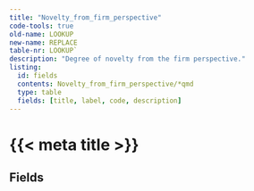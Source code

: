 ```yaml
---
title: "Novelty_from_firm_perspective"
code-tools: true
old-name: LOOKUP
new-name: REPLACE
table-nr: LOOKUP`
description: "Degree of novelty from the firm perspective."
listing:
  id: fields
  contents: Novelty_from_firm_perspective/*qmd
  type: table
  fields: [title, label, code, description]
---
```


# {{< meta title >}}\n
## Fields

:::{ #fields }
:::
